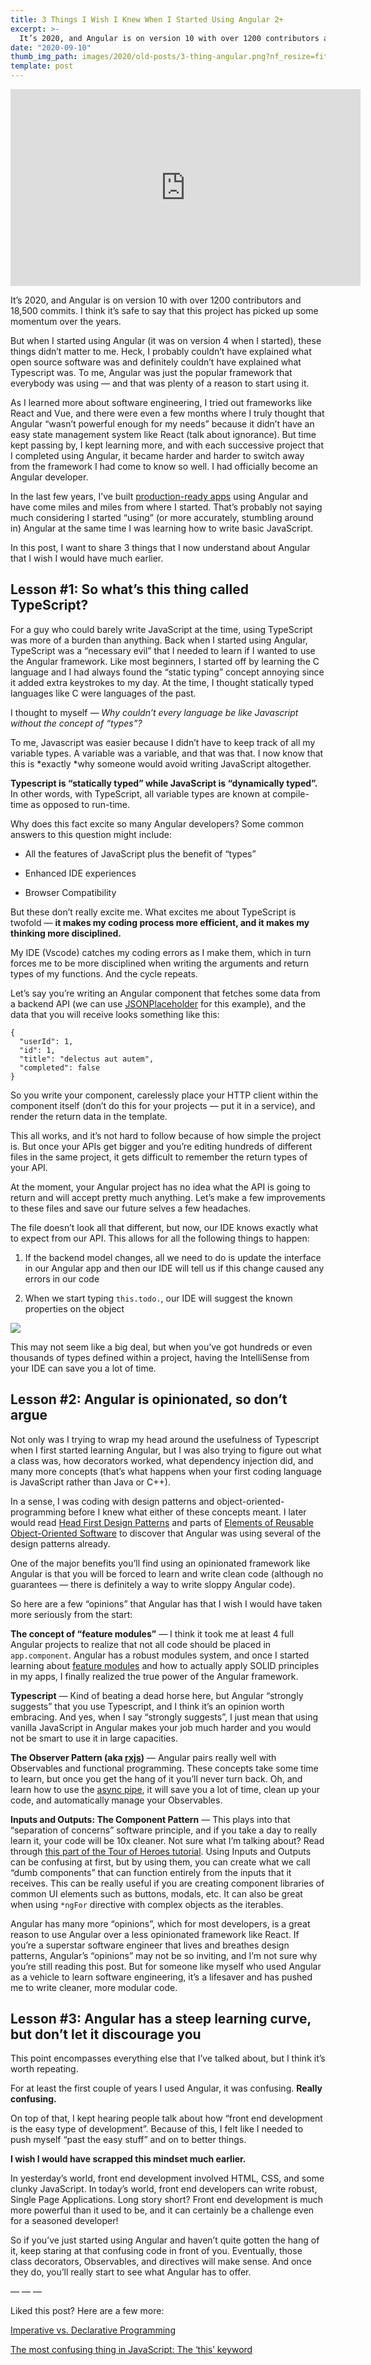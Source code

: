 ```yaml
---
title: 3 Things I Wish I Knew When I Started Using Angular 2+
excerpt: >-
  It’s 2020, and Angular is on version 10 with over 1200 contributors and 18,500 commits. I think it’s safe to say that this project has picked up some momentum over the years.  But when I started using Angular (it was on version 4 when I started), these things didn’t matter to me. Heck, I probably couldn’t have explained what open source software was and definitely couldn’t have explained what Typescript was...
date: "2020-09-10"
thumb_img_path: images/2020/old-posts/3-thing-angular.png?nf_resize=fit&w=500
template: post
---
```


<iframe width="560" height="315" src="https://www.youtube.com/embed/mC9rISej1nE" frameborder="0" allow="accelerometer; autoplay; clipboard-write; encrypted-media; gyroscope; picture-in-picture" allowfullscreen></iframe>

It’s 2020, and Angular is on version 10 with over 1200 contributors and 18,500 commits. I think it’s safe to say that this project has picked up some momentum over the years.

But when I started using Angular (it was on version 4 when I started), these things didn’t matter to me. Heck, I probably couldn’t have explained what open source software was and definitely couldn’t have explained what Typescript was. To me, Angular was just the popular framework that everybody was using — and that was plenty of a reason to start using it.

As I learned more about software engineering, I tried out frameworks like React and Vue, and there were even a few months where I truly thought that Angular “wasn’t powerful enough for my needs” because it didn’t have an easy state management system like React (talk about ignorance). But time kept passing by, I kept learning more, and with each successive project that I completed using Angular, it became harder and harder to switch away from the framework I had come to know so well. I had officially become an Angular developer.

In the last few years, I’ve built [production-ready apps](https://training.thediygolfer.com/) using Angular and have come miles and miles from where I started. That’s probably not saying much considering I started “using” (or more accurately, stumbling around in) Angular at the same time I was learning how to write basic JavaScript.

In this post, I want to share 3 things that I now understand about Angular that I wish I would have much earlier.

## Lesson #1: So what’s this thing called TypeScript?

For a guy who could barely write JavaScript at the time, using TypeScript was more of a burden than anything. Back when I started using Angular, TypeScript was a “necessary evil” that I needed to learn if I wanted to use the Angular framework. Like most beginners, I started off by learning the C language and I had always found the “static typing” concept annoying since it added extra keystrokes to my day. At the time, I thought statically typed languages like C were languages of the past.

I thought to myself _— Why couldn’t every language be like Javascript without the concept of “types”?_

To me, Javascript was easier because I didn’t have to keep track of all my variable types. A variable was a variable, and that was that. I now know that this is *exactly *why someone would avoid writing JavaScript altogether.

**Typescript is “statically typed” while JavaScript is “dynamically typed”.** In other words, with TypeScript, all variable types are known at compile-time as opposed to run-time.

Why does this fact excite so many Angular developers? Some common answers to this question might include:

- All the features of JavaScript plus the benefit of “types”

- Enhanced IDE experiences

- Browser Compatibility

But these don’t really excite me. What excites me about TypeScript is twofold — **it makes my coding process more efficient, and it makes my thinking more disciplined.**

My IDE (Vscode) catches my coding errors as I make them, which in turn forces me to be more disciplined when writing the arguments and return types of my functions. And the cycle repeats.

Let’s say you’re writing an Angular component that fetches some data from a backend API (we can use [JSONPlaceholder](https://jsonplaceholder.typicode.com/) for this example), and the data that you will receive looks something like this:

    {
      "userId": 1,
      "id": 1,
      "title": "delectus aut autem",
      "completed": false
    }

So you write your component, carelessly place your HTTP client within the component itself (don’t do this for your projects — put it in a service), and render the return data in the template.

This all works, and it’s not hard to follow because of how simple the project is. But once your APIs get bigger and you’re editing hundreds of different files in the same project, it gets difficult to remember the return types of your API.

At the moment, your Angular project has no idea what the API is going to return and will accept pretty much anything. Let’s make a few improvements to these files and save our future selves a few headaches.

The file doesn’t look all that different, but now, our IDE knows exactly what to expect from our API. This allows for all the following things to happen:

1. If the backend model changes, all we need to do is update the interface in our Angular app and then our IDE will tell us if this change caused any errors in our code

1. When we start typing `this.todo.`, our IDE will suggest the known properties on the object

![](https://cdn-images-1.medium.com/max/2000/1*BlIhdiEYhjvAIMzWQC2w4w.gif)

This may not seem like a big deal, but when you’ve got hundreds or even thousands of types defined within a project, having the IntelliSense from your IDE can save you a lot of time.

## Lesson #2: Angular is opinionated, so don’t argue

Not only was I trying to wrap my head around the usefulness of Typescript when I first started learning Angular, but I was also trying to figure out what a class was, how decorators worked, what dependency injection did, and many more concepts (that’s what happens when your first coding language is JavaScript rather than Java or C++).

In a sense, I was coding with design patterns and object-oriented-programming before I knew what either of these concepts meant. I later would read [Head First Design Patterns](https://amzn.to/35aWoEF) and parts of [Elements of Reusable Object-Oriented Software](https://amzn.to/2GyMVwt) to discover that Angular was using several of the design patterns already.

One of the major benefits you’ll find using an opinionated framework like Angular is that you will be forced to learn and write clean code (although no guarantees — there is definitely a way to write sloppy Angular code).

So here are a few “opinions” that Angular has that I wish I would have taken more seriously from the start:

**The concept of “feature modules”** — I think it took me at least 4 full Angular projects to realize that not all code should be placed in `app.component`. Angular has a robust modules system, and once I started learning about [feature modules](https://angular.io/guide/feature-modules) and how to actually apply SOLID principles in my apps, I finally realized the true power of the Angular framework.

**Typescript** — Kind of beating a dead horse here, but Angular “strongly suggests” that you use Typescript, and I think it’s an opinion worth embracing. And yes, when I say “strongly suggests”, I just mean that using vanilla JavaScript in Angular makes your job much harder and you would not be smart to use it in large capacities.

**The Observer Pattern (aka [rxjs](https://rxjs-dev.firebaseapp.com/))** — Angular pairs really well with Observables and functional programming. These concepts take some time to learn, but once you get the hang of it you’ll never turn back. Oh, and learn how to use the [async pipe](https://angular.io/api/common/AsyncPipe), it will save you a lot of time, clean up your code, and automatically manage your Observables.

**Inputs and Outputs: The Component Pattern** — This plays into that “separation of concerns” software principle, and if you take a day to really learn it, your code will be 10x cleaner. Not sure what I’m talking about? Read through [this part of the Tour of Heroes tutorial](https://angular.io/tutorial/toh-pt3). Using Inputs and Outputs can be confusing at first, but by using them, you can create what we call “dumb components” that can function entirely from the inputs that it receives. This can be really useful if you are creating component libraries of common UI elements such as buttons, modals, etc. It can also be great when using `*ngFor` directive with complex objects as the iterables.

Angular has many more “opinions”, which for most developers, is a great reason to use Angular over a less opinionated framework like React. If you’re a superstar software engineer that lives and breathes design patterns, Angular’s “opinions” may not be so inviting, and I’m not sure why you’re still reading this post. But for someone like myself who used Angular as a vehicle to learn software engineering, it’s a lifesaver and has pushed me to write cleaner, more modular code.

## Lesson #3: Angular has a steep learning curve, but don’t let it discourage you

This point encompasses everything else that I’ve talked about, but I think it’s worth repeating.

For at least the first couple of years I used Angular, it was confusing. **Really confusing.**

On top of that, I kept hearing people talk about how “front end development is the easy type of development”. Because of this, I felt like I needed to push myself “past the easy stuff” and on to better things.

**I wish I would have scrapped this mindset much earlier.**

In yesterday’s world, front end development involved HTML, CSS, and some clunky JavaScript. In today’s world, front end developers can write robust, Single Page Applications. Long story short? Front end development is much more powerful than it used to be, and it can certainly be a challenge even for a seasoned developer!

So if you’ve just started using Angular and haven’t quite gotten the hang of it, keep staring at that confusing code in front of you. Eventually, those class decorators, Observables, and directives will make sense. And once they do, you’ll really start to see what Angular has to offer.

— — —

Liked this post? Here are a few more:

[Imperative vs. Declarative Programming](https://www.zachgollwitzer.com/posts/imperative-declarative/)

[The most confusing thing in JavaScript: The ‘this’ keyword](https://www.zachgollwitzer.com/posts/javascript-this-keyword/)
